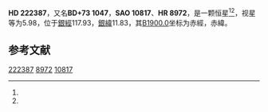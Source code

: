 {{Starbox begin
| name = HD 222387
}}
{{Starbox observe
| epoch = [[J2000.0|J2000.0]]
| constell = {{星座名待查}}<ref name=SIMBAD>{{cite web
 | url=http://simbad.u-strasbg.fr/simbad/sim-id?Ident=HR+8972
 | title =Pulsating variable Star
 | publisher=Centre de Données astronomiques de Strasbourg
 | work=SIMBAD
 | accessdate=2012-07-13}}</ref><ref name=DATA>{{cite web
 | url=http://vizier.u-strasbg.fr/viz-bin/VizieR-5?-out.add=.&-source=5050&-corr=PK=HR&-out.max=9999&HR=8972
 | title=VizieR Detailed Page
 | accessdate=2012-07-13
 | archive-date=2016-03-05
 | archive-url=https://web.archive.org/web/20160305215723/http://vizier.u-strasbg.fr/viz-bin/VizieR-5?-out.add=.&-source=5050&-corr=PK=HR&-out.max=9999&HR=8972
 | dead-url=no
 }}</ref>
| 星官 = 
| ra = {{RA|23|39|21.1}}<ref name=SIMBAD /><ref name=DATA />
| dec = {{DEC|+74|0|10}}<ref name=SIMBAD /><ref name=DATA />
| appmag_v = 5.98<ref name=SIMBAD /><ref name=DATA />
}}
{{Starbox character
| class = G8III<ref name=SIMBAD /><ref name=DATA />
| b-v = 0.89<ref name=SIMBAD /><ref name=DATA />
| u-b = <ref name=SIMBAD /><ref name=DATA />
| r-i = <ref name=SIMBAD /><ref name=DATA />
| variable = 
}}
{{Starbox astrometry
| radial_v = 
| prop_mo_ra = 9
| parallax = 
| p_error = 
}}
{{Starbox catalog
| names =BD+73 1047，[[SAO星表|SAO]] 10817，[[HD星表|HD]] 222387，[[HR星表|HR]] 8972}}
{{Starbox reference |Simbad=HR+8972}}
{{Starbox end}}

'''HD 222387'''，又名'''BD+73 1047'''，'''SAO 10817'''、'''HR 8972'''，是一颗恒星<ref name=SIMBAD /><ref name=DATA />，视星等为5.98，位于[[銀道座標系|銀經]]117.93，[[銀道座標系|銀緯]]11.83，其[[B1900.0|B1900.0]]坐标为赤經{{RA|23|34|59.5}}，赤緯{{DEC|+73|11.83|55}}。

== 参考文献 ==
{{reflist}}

{{star-stub}}

[[Category:HD和HDE天體|222387]]
[[Category:HR天體|8972]]
[[Category:SAO天體|10817]]